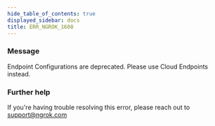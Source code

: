 ```yaml
---
hide_table_of_contents: true
displayed_sidebar: docs
title: ERR_NGROK_1608
---
```




### Message

Endpoint Configurations are deprecated. Please use Cloud Endpoints instead.

<ErrorDetails error="err_ngrok_1608" />

### Further help

If you're having trouble resolving this error, please reach out to [support@ngrok.com](mailto:support@ngrok.com?subject=Help%20with%20ERR_NGROK_1608)
